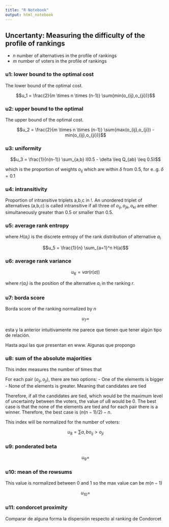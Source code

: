 ```yaml
---
title: "R Notebook"
output: html_notebook
---
```


## Uncertanty: Measuring the difficulty of the profile of rankings

- $n$ number of alternatives in the profile of rankings
- $m$ number of voters in the profile of rankings

### u1: lower bound to the optimal cost

The lower bound of the optimal cost.

$$u_1 = \frac{2}{m \times n \times (n-1)} \sum{min(o_{ij},o_{ji})}$$

### u2: upper bound to the optimal 

The upper bound of the optimal cost.

$$u_2 = \frac{2}{m \times n \times (n-1)} \sum{max(o_{ij},o_{ji}) - min(o_{ij},o_{ji})}$$

### u3: uniformity

$$u_3 = \frac{1}{n(n-1)} \sum_{a,b} I(0.5 - \delta \leq Q_{ab} \leq 0.5)$$

which is the proportion of weights $o_{ij}$ which are within $\delta$ from 0.5, for e..g. $\delta=0.1$

### u4: intransitivity

Proportion of intransitive triplets a,b,c in !. An unordered triplet of alternatives (a,b,c) is called intransitive if all three of $o_{ij},o_{jk},o_{ki}$ are either simultaneously greater than 0.5 or smaller than 0.5.

### u5: average rank entropy

where $H(a_i)$ is the discrete entropy of the rank distribution of alternative $a_i$

$$u_5 = \frac{1}{n} \sum_{a=1}^n H(a)$$

### u6: average rank variance

$$u_6 = var(r(a))$$

where $r(a_i)$ is the position of the alternative $a_i$ in the ranking $r$.

### u7: borda score

Borda score of the ranking normalized by $n$

$$u_7 = $$

esta y la anterior intuitivamente me parece que tienen que tener algún tipo de relación.


Hasta aquí las que presentan en www. Algunas que propongo

### u8: sum of the absolute majorities

This index measures the number of times that 

For each pair $(o_{ij},o_{ji})$, there are two options:
- One of the elements is bigger
- None of the elements is greater. Meaning that candidates are tied

Therefore, if all the candidates are tied, which would be the maximum level of uncertainty between the voters, the value of $u8$ would be 0. The best case is that the none of the elements are tied and for each pair there is a winner. Therefore, the best case is $(n(n-1)/2)-n$.

This index will be normalized for the number of voters:

$$u_8 = \sum{a,b} o_{ij} > o_{ji}$$

### u9: ponderated beta

$$u_9 = $$

### u10: mean of the rowsums

This value is normalized between 0 and 1 so the max value can be $m(n-1)$

$$u_{10} = $$

### u11: condorcet proximity

Comparar de alguna forma la dispersión respecto al ranking de Condorcet

